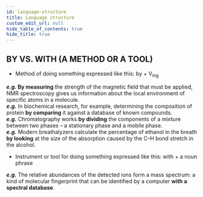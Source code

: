 ```yaml
---
id: language-structure
title: Language structure
custom_edit_url: null
hide_table_of_contents: true
hide_title: true
---
```



## BY VS. WITH (A METHOD OR A TOOL)

- Method of doing something expressed like this: <Highlight color="#1877F2">by + V<sub>ing</sub></Highlight>

<strong><em>e.g.</em> By measuring </strong>the strength of the magnetic field that must be applied, NMR spectroscopy gives us information about the local environment of specific atoms in a molecule.<br/> 
<strong><em>e.g.</em></strong> In  biochemical  research,  for  example,  determining  the composition of protein <strong>by  comparing</strong> it against a database of known compounds.<br/>
<strong><em>e.g.</em></strong> Chromatography works <strong>by dividing</strong> the components of a mixture between two phases – a stationary phase and a mobile phase.<br/>
<strong><em>e.g.</em></strong> Modern breathalyzers calculate the percentage of ethanol in the breath <strong>by looking</strong> at the size of the absorption caused by the C–H bond stretch in the alcohol.<br/> 

- Instrument or tool for doing something expressed like this: <Highlight color="#1877F2">with + a noun phrase</Highlight>

_**e.g.**_ The relative abundances of the detected ions form a mass spectrum: a kind of molecular fingerprint that can be identified by a computer **with a spectral database**.